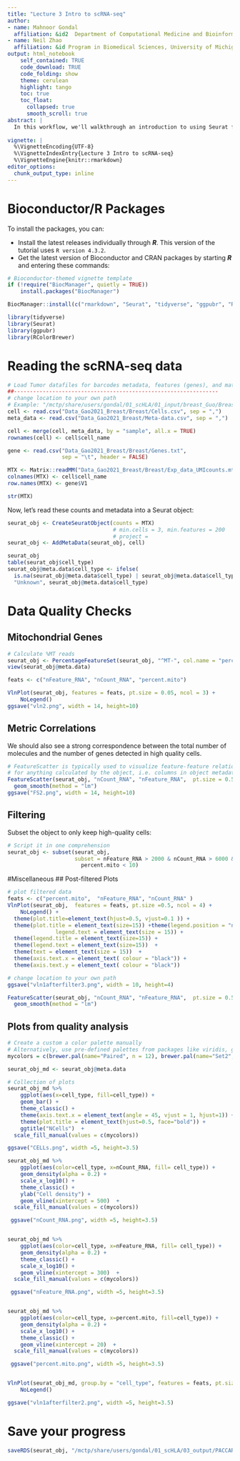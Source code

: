 ```yaml
---
title: "Lecture 3 Intro to scRNA-seq"
author:
- name: Mahnoor Gondal
  affiliation: &id2  Department of Computational Medicine and Bioinformatics, Michigan Medicine, Ann Arbor, MI, 48109-2029, USA
- name: Neil Zhao
  affiliation: &id Program in Biomedical Sciences, University of Michigan-Ann Arbor, 1415 Washington Heights, Ann Arbor, MI, 48109-2029, USA
output: html_notebook
    self_contained: TRUE
    code_download: TRUE
    code_folding: show
    theme: cerulean  
    highlight: tango
    toc: true
    toc_float:
      collapsed: true
      smooth_scroll: true
abstract: |
  In this workflow, we'll walkthrough an introduction to using Seurat for analyzing single-cell RNA-seq data from Gao et al (2021). 
  
vignette: |
  %\VignetteEncoding{UTF-8}
  %\VignetteIndexEntry{Lecture 3 Intro to scRNA-seq}
  %\VignetteEngine{knitr::rmarkdown}
editor_options: 
  chunk_output_type: inline
---
```


# Bioconductor/R Packages {.unnumbered}

To install the packages, you can:

-   Install the latest releases individually through ***R***. This version of the tutorial uses `R version 4.3.2`.
-   Get the latest version of Bioconductor and CRAN packages by starting ***R*** and entering these commands:

```r
# Bioconductor-themed vignette template 
if (!require("BiocManager", quietly = TRUE))
    install.packages("BiocManager")

BiocManager::install(c("rmarkdown", "Seurat", "tidyverse", "ggpubr", "RColorBrewer"))

```

```r
library(tidyverse)
library(Seurat)
library(ggpubr)
library(RColorBrewer)
```

# Reading the scRNA-seq data
```r
# Load Tumor datafiles for barcodes metadata, features (genes), and matrix
##----------------------------------------------------------------
# change location to your own path
# Example: "/mctp/share/users/gondal/01_scHLA/01_input/breast_Guo/Breast/Cells.csv"
cell <- read.csv("Data_Gao2021_Breast/Breast/Cells.csv", sep = ",")
meta_data <- read.csv("Data_Gao2021_Breast/Meta-data.csv", sep = ",")

cell <- merge(cell, meta_data, by = "sample", all.x = TRUE)
rownames(cell) <- cell$cell_name

gene <- read.csv("Data_Gao2021_Breast/Breast/Genes.txt", 
                 sep = "\t", header = FALSE)

MTX <- Matrix::readMM("Data_Gao2021_Breast/Breast/Exp_data_UMIcounts.mtx")
colnames(MTX) <- cell$cell_name
row.names(MTX) <- gene$V1

str(MTX)

```

Now, let's read these counts and metadata into a Seurat object: 
```r
seurat_obj <- CreateSeuratObject(counts = MTX)
                                 # min.cells = 3, min.features = 200
                                 # project =
seurat_obj <- AddMetaData(seurat_obj, cell)

seurat_obj
table(seurat_obj$cell_type)
seurat_obj@meta.data$cell_type <- ifelse(
  is.na(seurat_obj@meta.data$cell_type) | seurat_obj@meta.data$cell_type == "", 
  "Unknown", seurat_obj@meta.data$cell_type)

```

# Data Quality Checks
## Mitochondrial Genes
```r
# Calculate %MT reads 
seurat_obj <- PercentageFeatureSet(seurat_obj, "^MT-", col.name = "percent.mito")
view(seurat_obj@meta.data)

feats <- c("nFeature_RNA", "nCount_RNA", "percent.mito")

VlnPlot(seurat_obj, features = feats, pt.size = 0.05, ncol = 3) +
    NoLegend()
ggsave("vln2.png", width = 14, height=10)

```

## Metric Correlations

We should also see a strong correspondence between the total number of molecules 
and the number of genes detected in high quality cells. 

```r
# FeatureScatter is typically used to visualize feature-feature relationships, but can be used
# for anything calculated by the object, i.e. columns in object metadata, PC scores etc. 
FeatureScatter(seurat_obj, "nCount_RNA", "nFeature_RNA",  pt.size = 0.5) + 
  geom_smooth(method = "lm")
ggsave("FS2.png", width = 14, height=10)
```

## Filtering
Subset the object to only keep high-quality cells: 

```r
# Script it in one comprehension
seurat_obj <- subset(seurat_obj, 
                     subset = nFeature_RNA > 2000 & nCount_RNA > 6000 & 
                       percent.mito < 10)

```

#Miscellaneous
## Post-filtered Plots
```r
# plot filtered data
feats <- c("percent.mito",  "nFeature_RNA", "nCount_RNA" )
VlnPlot(seurat_obj,  features = feats, pt.size =0.5, ncol = 4) +
    NoLegend() + 
  theme(plot.title=element_text(hjust=0.5, vjust=0.1 )) +  
  theme(plot.title = element_text(size=15)) +theme(legend.position = "none", 
               legend.text = element_text(size = 15)) + 
  theme(legend.title = element_text(size=15)) +
  theme(legend.text = element_text(size=15))  + 
  theme(text = element_text(size = 15))  + 
  theme(axis.text.x = element_text( colour = "black")) +
  theme(axis.text.y = element_text( colour = "black"))

# change location to your own path
ggsave("vln1afterfilter3.png", width = 10, height=4)
```

```r
FeatureScatter(seurat_obj, "nCount_RNA", "nFeature_RNA",  pt.size = 0.5) + 
  geom_smooth(method = "lm")
```

## Plots from quality analysis
```r
# Create a custom a color palette manually
# Alternatively, use pre-defined palettes from packages like viridis, ggsci, etc.
mycolors = c(brewer.pal(name="Paired", n = 12), brewer.pal(name="Set2", n = 12), brewer.pal(name="RdBu", n = 2), brewer.pal(name="Set1", n = 12), brewer.pal(name="Accent", n = 8), brewer.pal(name="Accent", n = 8))

seurat_obj_md <- seurat_obj@meta.data

# Collection of plots 
seurat_obj_md %>% 
  	ggplot(aes(x=cell_type, fill=cell_type)) + 
  	geom_bar() +
  	theme_classic() +
  	theme(axis.text.x = element_text(angle = 45, vjust = 1, hjust=1)) +
  	theme(plot.title = element_text(hjust=0.5, face="bold")) +
  	ggtitle("NCells")  +
  scale_fill_manual(values = c(mycolors))

ggsave("CELLs.png", width =5, height=3.5)

seurat_obj_md %>% 
  	ggplot(aes(color=cell_type, x=nCount_RNA, fill= cell_type)) + 
  	geom_density(alpha = 0.2) + 
  	scale_x_log10() + 
  	theme_classic() +
  	ylab("Cell density") +
  	geom_vline(xintercept = 500)  +
  scale_fill_manual(values = c(mycolors))

 ggsave("nCount_RNA.png", width =5, height=3.5)


seurat_obj_md %>% 
  	ggplot(aes(color=cell_type, x=nFeature_RNA, fill= cell_type)) + 
  	geom_density(alpha = 0.2) + 
  	theme_classic() +
  	scale_x_log10() + 
  	geom_vline(xintercept = 300)  +
  scale_fill_manual(values = c(mycolors))

 ggsave("nFeature_RNA.png", width =5, height=3.5)


seurat_obj_md %>% 
  	ggplot(aes(color=cell_type, x=percent.mito, fill=cell_type)) + 
  	geom_density(alpha = 0.2) + 
  	scale_x_log10() + 
  	theme_classic() +
  	geom_vline(xintercept = 20)  +
  scale_fill_manual(values = c(mycolors))

 ggsave("percent.mito.png", width =5, height=3.5)


VlnPlot(seurat_obj_md, group.by = "cell_type", features = feats, pt.size =0, ncol = 3) +
    NoLegend()

ggsave("vln1afterfilter2.png", width =5, height=3.5)

```

# Save your progress
```r
saveRDS(seurat_obj, "/mctp/share/users/gondal/01_scHLA/03_output/PACCAR/version_01_21_01_24/seurat_obj.RDS")
```


